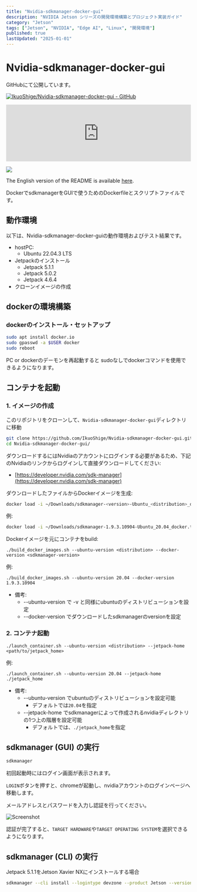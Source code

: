 ```yaml
---
title: "Nvidia-sdkmanager-docker-gui"
description: "NVIDIA Jetson シリーズの開発環境構築とプロジェクト実装ガイド"
category: "Jetson"
tags: ["Jetson", "NVIDIA", "Edge AI", "Linux", "開発環境"]
published: true
lastUpdated: "2025-01-01"
---
```


# Nvidia-sdkmanager-docker-gui

GitHubにて公開しています。

[![IkuoShige/Nvidia-sdkmanager-docker-gui - GitHub](https://gh-card.dev/repos/IkuoShige/Nvidia-sdkmanager-docker-gui.svg?fullname=)](https://github.com/IkuoShige/Nvidia-sdkmanager-docker-gui)

<iframe class="hatenablogcard" style="width:100%;height:155px;max-width:680px;" title="%text%" src="https://hatenablog-parts.com/embed?url=https://github.com/IkuoShige/Nvidia-sdkmanager-docker-gui" width="300" height="150" frameborder="0" scrolling="no"> </iframe> 


<!--[](<img src="./img/sdkmanager_home.png">)-->

![](https://github.com/IkuoShige/documentation/raw/main/docs/img/sdkmanager_home.png)

The English version of the README is available [here](https://github.com/IkuoShige/Nvidia-sdkmanager-docker-gui/blob/main/README_EN.md).

DockerでsdkmanagerをGUIで使うためのDockerfileとスクリプトファイルです。

## 動作環境
以下は、Nvidia-sdkmanager-docker-guiの動作環境およびテスト結果です。

- hostPC:
    - Ubuntu 22.04.3 LTS
- Jetpackのインストール
    - Jetpack 5.1.1
    - Jetpack 5.0.2
    - Jetpack 4.6.4
- クローンイメージの作成

## dockerの環境構築

### dockerのインストール・セットアップ
```bash
sudo apt install docker.io
sudo gpasswd -a $USER docker
sudo reboot
```

PC or dockerのデーモンを再起動すると  sudoなしでdockerコマンドを使用できるようになります。

## コンテナを起動

### 1. イメージの作成

このリポジトリをクローンして、`Nvidia-sdkmanager-docker-gui`ディレクトリに移動
```bash
git clone https://github.com/IkuoShige/Nvidia-sdkmanager-docker-gui.git
cd Nvidia-sdkmanager-docker-gui/
```

ダウンロードするにはNvidiaのアカウントにログインする必要があるため、下記のNvidiaのリンクからログインして直接ダウンロードしてください:

- [https://developer.nvidia.com/sdk-manager](https://developer.nvidia.com/sdk-manager)

ダウンロードしたファイルからDockerイメージを生成:
```bash
docker load -i ~/Downloads/sdkmanager-<version>-Ubuntu_<distribution>_docker.tar.gz
```

例:
```bash
docker load -i ~/Downloads/sdkmanager-1.9.3.10904-Ubuntu_20.04_docker.tar.gz
```

Dockerイメージを元にコンテナをbuild:
```shell
./build_docker_images.sh --ubuntu-version <distribution> --docker-version <sdkmanager-version>
```

例:
```shell
./build_docker_images.sh --ubuntu-version 20.04 --docker-version 1.9.3.10904
```

* 備考:
    * --ubuntu-version で -v と同様にubuntuのディストリビューションを設定
    * --docker-version でダウンロードしたsdkmanagerのversionを設定

### 2. コンテナ起動
```shell
./launch_container.sh --ubuntu-version <distribution> --jetpack-home <path/to/jetpack_home>
```
例:
```shell
./launch_container.sh --ubuntu-version 20.04 --jetpack-home ./jetpack_home
```

* 備考:
    * --ubuntu-version でubuntuのディストリビューションを設定可能
        * デフォルトでは`20.04`を指定
    * --jetpack-home でsdkmanagerによって作成されるnvidiaディレクトリの1つ上の階層を設定可能
        * デフォルトでは、`./jetpack_home`を指定

## sdkmanager (GUI) の実行

```bash
sdkmanager
```

初回起動時にはログイン画面が表示されます。

`LOGIN`ボタンを押すと、chromeが起動し、nvidiaアカウントのログインベージへ移動します。

メールアドレスとパスワードを入力し認証を行ってください。

<!--[](<img src="./img/sdkmanager_login.png">)-->

![Screenshot](https://github.com/IkuoShige/documentation/raw/main/docs/img/sdkmanager_login.png)


認証が完了すると、`TARGET HARDWARE`や`TARGET OPERATING SYSTEM`を選択できるようになります。

## sdkmanager (CLI) の実行

Jetpack 5.1.1をJetson Xavier NXにインストールする場合
```bash
sdkmanager --cli install --logintype devzone --product Jetson --version 5.1.1 --targetos Linux --host --target JETSON_XAVIER_NX_TARGETS --flash all --additionalsdk 'DeepStream 6.2'
```